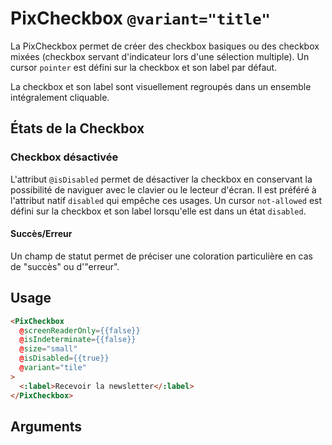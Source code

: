 
<Meta of={ComponentStories} />

# PixCheckbox `@variant="title"`

La PixCheckbox permet de créer des checkbox basiques ou des checkbox mixées (checkbox servant d'indicateur lors d'une sélection multiple).
Un cursor `pointer` est défini sur la checkbox et son label par défaut.

La checkbox et son label sont visuellement regroupés dans un ensemble intégralement cliquable.

<Story of={ComponentStories.VariantTile} height={120} />

## États de la Checkbox

### Checkbox désactivée

L'attribut `@isDisabled` permet de désactiver la checkbox en conservant la possibilité de naviguer avec le clavier ou le lecteur d'écran. Il est préféré à l'attribut natif `disabled` qui empêche ces usages.
Un cursor `not-allowed` est défini sur la checkbox et son label lorsqu'elle est dans un état `disabled`.

<Story of={ComponentStories.isDisabledVariantTile} height={120} />
<Story of={ComponentStories.checkedIsDisabledVariantTile} height={120} />
<Story of={ComponentStories.isIndeterminateIsDisabledVariantTile} height={120} />

#### Succès/Erreur

Un champ de statut permet de préciser une coloration particulière en cas de "succès" ou d'"erreur".

<Story of={ComponentStories.isDisabledIsSuccessVariantTile} height={120} />
<Story of={ComponentStories.isDisabledIsErrorVariantTile} height={120} />

## Usage

```html
<PixCheckbox
  @screenReaderOnly={{false}}
  @isIndeterminate={{false}}
  @size="small"
  @isDisabled={{true}}
  @variant="tile"
>
  <:label>Recevoir la newsletter</:label>
</PixCheckbox>
```

## Arguments

<ArgTypes of={ComponentStories} />
